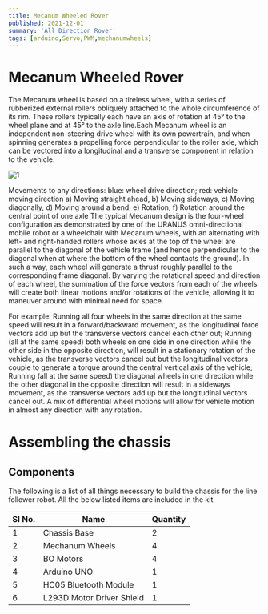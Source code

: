```yaml
---
title: Mecanum Wheeled Rover
published: 2021-12-01
summary: 'All Direction Rover'
tags: [arduino,Servo,PWM,mechanumwheels]
---
```


# Mecanum Wheeled Rover 

The Mecanum wheel is based on a tireless wheel, with a series of rubberized external rollers obliquely attached to the whole circumference of its rim. These rollers typically each have an axis of rotation at 45° to the wheel plane and at 45° to the axle line.Each Mecanum wheel is an independent non-steering drive wheel with its own powertrain, and when spinning generates a propelling force perpendicular to the roller axle, which can be vectored into a longitudinal and a transverse component in relation to the vehicle.



<Image
  src='/static/images/blog/Mecanum-wheeled-bot/1.png'
  alt='1'
  width='auto'
  height='auto'
/>


Movements to any directions:
blue: wheel drive direction; red: vehicle moving direction
a) Moving straight ahead, b) Moving sideways, c) Moving diagonally, d) Moving around a bend, e) Rotation, f) Rotation around the central point of one axle
The typical Mecanum design is the four-wheel configuration as demonstrated by one of the URANUS omni-directional mobile robot  or a wheelchair with Mecanum wheels, with an alternating with left- and right-handed rollers whose axles at the top of the wheel are parallel to the diagonal of the vehicle frame (and hence perpendicular to the diagonal when at where the bottom of the wheel contacts the ground). In such a way, each wheel will generate a thrust roughly parallel to the corresponding frame diagonal. By varying the rotational speed and direction of each wheel, the summation of the force vectors from each of the wheels will create both linear motions and/or rotations of the vehicle, allowing it to maneuver around with minimal need for space. 

For example:
Running all four wheels in the same direction at the same speed will result in a forward/backward movement, as the longitudinal force vectors add up but the transverse vectors cancel each other out;
Running (all at the same speed) both wheels on one side in one direction while the other side in the opposite direction, will result in a stationary rotation of the vehicle, as the transverse vectors cancel out but the longitudinal vectors couple to generate a torque around the central vertical axis of the vehicle;
Running (all at the same speed) the diagonal wheels in one direction while the other diagonal in the opposite direction will result in a sideways movement, as the transverse vectors add up but the longitudinal vectors cancel out.
A mix of differential wheel motions will allow for vehicle motion in almost any direction with any rotation.

# Assembling the chassis

## Components

The following is a list of all things necessary to build the chassis for the line follower robot. All the below listed items are included in the kit.

| Sl No. | Name | Quantity |
| --- | --- | --- |
| 1   | Chassis Base | 2 |
| 2   | Mechanum Wheels | 4  |
| 3   | BO Motors | 4   |
| 4   | Arduino UNO | 1   |
| 5   | HC05 Bluetooth Module | 1 |
| 6  | L293D Motor Driver Shield | 1 |
